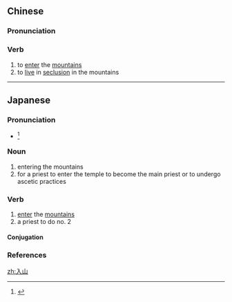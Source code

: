 ==Chinese==
{{zh-forms}}

===Pronunciation===
{{zh-pron
|m=rùshān
|c=jap6 saan1
|cat=v
}}

===Verb===
{{zh-verb}}

# to [[enter]] the [[mountain]]s
# to [[live]] in [[seclusion]] in the mountains

----

==Japanese==
{{ja-kanjitab|にゅう|さん|k2=ざん|yomi=o|r=y}}

===Pronunciation===
* {{ja-accent-common|h|にゅ|うざん}}<ref>{{R:NHK Hatsuon}}</ref>

===Noun===
{{ja-noun|にゅうざん}}

# entering the mountains
# for a priest to enter the temple to become the main priest or to undergo ascetic practices

===Verb===
{{ja-verb-suru|にゅうざん}}

# [[enter]] the [[mountains]]
# a priest to do no. 2

====Conjugation====
{{ja-suru|にゅうざん}}

===References===
<references/>

[[zh:入山]]